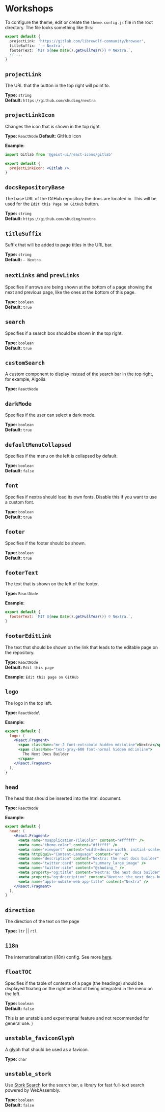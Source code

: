 # Workshops

To configure the theme, edit or create
the `theme.config.js` file in the root
directory. The file looks something like this:

```ts
export default {
  projectLink: 'https://gitlab.com/librewolf-community/browser',
  titleSuffix: ' – Nextra',
  footerText: `MIT ${new Date().getFullYear()} © Nextra.`,
  // ...
}
```

## `projectLink`

The URL that the button in the top right will point to.

**Type:** `string`\
**Default:** `https://github.com/shuding/nextra`

## `projectLinkIcon`

Changes the icon that is shown in the top right.

**Type:** `ReactNode`
**Default:** GitHub icon

**Example:**

```jsx
import Gitlab from '@geist-ui/react-icons/gitlab'

export default {
  projectLinkIcon: <Gitlab />,
}
```

## `docsRepositoryBase`

The base URL of the GitHub repository the docs are located in. This will be used for the `Edit this Page on GitHub` button.

**Type:** `string`\
**Default:** `https://github.com/shuding/nextra`

## `titleSuffix`

Suffix that will be added to page titles in the URL bar.

**Type:** `string`\
**Default:** `– Nextra`

## `nextLinks` and `prevLinks`

Specifies if arrows are being shown at the bottom
of a page showing the next and previous page, like
the ones at the bottom of this page.

**Type:** `boolean`\
**Default:** `true`

## `search`

Specifies if a search box should be shown in the top right.

**Type:** `boolean`\
**Default:** `true`

## `customSearch`

A custom component to display instead of the search bar in the top right, for example, Algolia.

**Type:** `ReactNode`

## `darkMode`

Specifies if the user can select a dark mode.

**Type:** `boolean`\
**Default:** `true`

## `defaultMenuCollapsed`

Specifies if the menu on the left is collapsed by default.

**Type:** `boolean`\
**Default:** `false`

## `font`

Specifies if nextra should load its own fonts. Disable this if you want to use a custom font.

**Type:** `boolean`\
**Default:** `true`

## `footer`

Specifies if the footer should be shown.

**Type:** `boolean`\
**Default:** `true`

## `footerText`

The text that is shown on the left of the footer.

**Type:** `ReactNode`

**Example:**

```js
export default {
  footerText: `MIT ${new Date().getFullYear()} © Nextra.`,
}
```

## `footerEditLink`

The text that should be shown on the link that leads to the editable page on the repository.

**Type:** `ReactNode`\
**Default:** `Edit this page`

**Example:** `Edit this page on GitHub`

## `logo`

The logo in the top left.

**Type:** `ReactNode`\

**Example:**

```jsx
export default {
  logo: (
    <React.Fragment>
      <span className="mr-2 font-extrabold hidden md:inline">Nextra</span>
      <span className="text-gray-600 font-normal hidden md:inline">
        The Next Docs Builder
      </span>
    </React.Fragment>
  ),
}
```

## `head`

The head that should be inserted into the html document.

**Type:** `ReactNode`

**Example:**

```jsx
export default {
  head: (
    <React.Fragment>
      <meta name="msapplication-TileColor" content="#ffffff" />
      <meta name="theme-color" content="#ffffff" />
      <meta name="viewport" content="width=device-width, initial-scale=1.0" />
      <meta httpEquiv="Content-Language" content="en" />
      <meta name="description" content="Nextra: the next docs builder" />
      <meta name="twitter:card" content="summary_large_image" />
      <meta name="twitter:site" content="@shuding_" />
      <meta property="og:title" content="Nextra: the next docs builder" />
      <meta property="og:description" content="Nextra: the next docs builder" />
      <meta name="apple-mobile-web-app-title" content="Nextra" />
    </React.Fragment>
  ),
}
```

## `direction`

The direction of the text on the page

**Type:** `ltr` || `rtl`

## `i18n`

The internationalization (i18n) config. See more [here](/features/i18n).

## `floatTOC`

Specifies if the table of contents of a page
(the headings) should be displayed floating
on the right instead of being integrated in
the menu on the left.

**Type:** `boolean`\
**Default:** `false`


  <Callout type="error" emoji="">
    This is an unstable and experimental feature and not recommended for general
    use.
  </Callout>
)

## `unstable_faviconGlyph`

A glyph that should be used as a favicon.

**Type:** `char`

<Unstable />

## `unstable_stork`

Use [Stork Search](https://stork-search.net/) for the
search bar, a library for fast full-text search powered
by WebAssembly.

**Type:** `boolean`\
**Default:** `false`

<Unstable />
